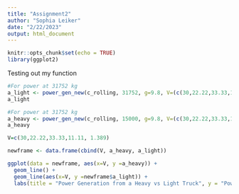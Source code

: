 ```yaml
---
title: "Assignment2"
author: "Sophia Leiker"
date: "2/22/2023"
output: html_document
---
```


```r
knitr::opts_chunk$set(echo = TRUE)
library(ggplot2)
```

Testing out my function
```r
#For power at 31752 kg
a_light <- power_gen_new(c_rolling, 31752, g=9.8, V=(c(30,22.22,33.33,11.11, 1.389)), 16, p_air=1.2, c_drag=0.3)
a_light

#For power at 31752 kg
a_heavy <- power_gen_new(c_rolling, 15000, g=9.8, V=(c(30,22.22,33.33,11.11, 1.389)), 16, p_air=1.2, c_drag=0.3)
a_heavy

V=c(30,22.22,33.33,11.11, 1.389)

newframe <- data.frame(cbind(V, a_heavy, a_light))

ggplot(data = newframe, aes(x=V, y =a_heavy)) +
  geom_line() +
  geom_line(aes(x=V, y =newframe$a_light)) +
  labs(title = "Power Generation from a Heavy vs Light Truck", y = "Power Generated in Watts", x = "Vehicle speed (assuming no headwind) in m/s (or mps)")

```



